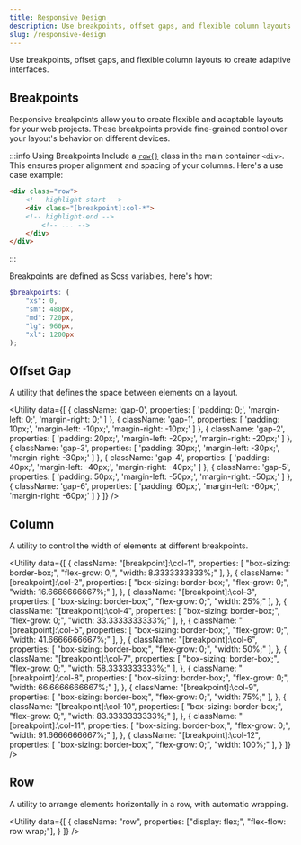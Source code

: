 ```yaml
---
title: Responsive Design
description: Use breakpoints, offset gaps, and flexible column layouts to create adaptive interfaces.
slug: /responsive-design
---
```



Use breakpoints, offset gaps, and flexible column layouts to create adaptive interfaces.

## Breakpoints

Responsive breakpoints allow you to create flexible and adaptable layouts for your web projects. These breakpoints provide fine-grained control over your layout's behavior on different devices.

:::info Using Breakpoints
Include a [`row{}`](#row) class in the main container `<div>`. This ensures proper alignment and spacing of your columns. Here's a use case example:

```html
<div class="row">
    <!-- highlight-start -->
    <div class="[breakpoint]:col-*">
    <!-- highlight-end -->
        <!-- ... -->
    </div>
</div>
```
:::

Breakpoints are defined as Scss variables, here's how:

```scss
$breakpoints: (
    "xs": 0,
    "sm": 480px,
    "md": 720px,
    "lg": 960px,
    "xl": 1200px
);
```

## Offset Gap

A utility that defines the space between elements on a layout.

<Utility
  data={[
    {
      className: 'gap-0',
      properties: [
        'padding: 0;',
        'margin-left: 0;',
        'margin-right: 0;'
      ]
    },
    {
      className: 'gap-1',
      properties: [
        'padding: 10px;',
        'margin-left: -10px;',
        'margin-right: -10px;'
      ]
    },
    {
      className: 'gap-2',
      properties: [
        'padding: 20px;',
        'margin-left: -20px;',
        'margin-right: -20px;'
      ]
    },
    {
      className: 'gap-3',
      properties: [
        'padding: 30px;',
        'margin-left: -30px;',
        'margin-right: -30px;'
      ]
    },
    {
      className: 'gap-4',
      properties: [
        'padding: 40px;',
        'margin-left: -40px;',
        'margin-right: -40px;'
      ]
    },
    {
      className: 'gap-5',
      properties: [
        'padding: 50px;',
        'margin-left: -50px;',
        'margin-right: -50px;'
      ]
    },
    {
      className: 'gap-6',
      properties: [
        'padding: 60px;',
        'margin-left: -60px;',
        'margin-right: -60px;'
      ]
    }
  ]}
/>

## Column

A utility to control the width of elements at different breakpoints.

<Utility
  data={[
    {
      className: "[breakpoint]:\col-1",
      properties: [
        "box-sizing: border-box;",
        "flex-grow: 0;",
        "width: 8.3333333333%;"
      ],
    },
    {
      className: "[breakpoint]:\col-2",
      properties: [
        "box-sizing: border-box;",
        "flex-grow: 0;",
        "width: 16.6666666667%;"
      ],
    },
    {
      className: "[breakpoint]:\col-3",
      properties: [
        "box-sizing: border-box;",
        "flex-grow: 0;",
        "width: 25%;"
      ],
    },
    {
      className: "[breakpoint]:\col-4",
      properties: [
        "box-sizing: border-box;",
        "flex-grow: 0;",
        "width: 33.3333333333%;"
      ],
    },
    {
      className: "[breakpoint]:\col-5",
      properties: [
        "box-sizing: border-box;",
        "flex-grow: 0;",
        "width: 41.6666666667%;"
      ],
    },
    {
      className: "[breakpoint]:\col-6",
      properties: [
        "box-sizing: border-box;",
        "flex-grow: 0;",
        "width: 50%;"
      ],
    },
    {
      className: "[breakpoint]:\col-7",
      properties: [
        "box-sizing: border-box;",
        "flex-grow: 0;",
        "width: 58.3333333333%;"
      ],
    },
    {
      className: "[breakpoint]:\col-8",
      properties: [
        "box-sizing: border-box;",
        "flex-grow: 0;",
        "width: 66.6666666667%;"
      ],
    },
    {
      className: "[breakpoint]:\col-9",
      properties: [
        "box-sizing: border-box;",
        "flex-grow: 0;",
        "width: 75%;"
      ],
    },
    {
      className: "[breakpoint]:\col-10",
      properties: [
        "box-sizing: border-box;",
        "flex-grow: 0;",
        "width: 83.3333333333%;"
      ],
    },
    {
      className: "[breakpoint]:\col-11",
      properties: [
        "box-sizing: border-box;",
        "flex-grow: 0;",
        "width: 91.6666666667%;"
      ],
    },
    {
      className: "[breakpoint]:\col-12",
      properties: [
        "box-sizing: border-box;",
        "flex-grow: 0;",
        "width: 100%;"
      ],
    }
  ]}
/>

## Row

A utility to arrange elements horizontally in a row, with automatic wrapping.

<Utility
  data={[
    {
      className: "row",
      properties: ["display: flex;", "flex-flow: row wrap;"],
    }
  ]}
/>